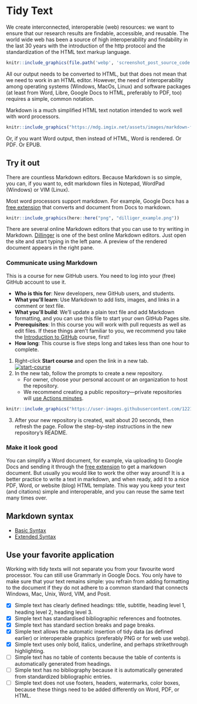 # Tidy Text {#tidy-text}

We create interconnected, interoperable (web) resources: we want to ensure that our research results are findable, accessible, and reusable. The world wide web has been a source of high interoperability and findability in the last 30 years with the introduction of the http protocol and the standardization of the HTML text markup language.

```r
knitr::include_graphics(file.path('webp', 'screenshot_post_source_code.webp'))
```


All our output needs to be converted to HTML, but that does not mean that we need to work in an HTML editor.  However, the need of interoperability among operating systems (Windows, MacOs, Linux) and software packages (at least from Word, Libre, Google Docs to HTML, preferably to PDF, too) requires a simple, common notation.

Markdown is a much simplified HTML text notation intended to work well with word processors. 

```r
knitr::include_graphics("https://mdg.imgix.net/assets/images/markdown-flowchart.png?auto=format&fit=clip&q=40&w=1080")
```

Or, if you want Word output, then instead of HTML, Word is rendered. Or PDF. Or EPUB.

## Try it out {#try-markdown}

There are countless Markdown editors. Because Markdown is so simple, you can, if you want to, edit markdown files in Notepad, WordPad (Windows) or VIM (Linux).

Most word processors support markdown. For example, Google Docs has a [free extension](https://workspace.google.com/marketplace/app/docs_to_markdown/700168918607) that converts and document from Docs to markdown.

```r
knitr::include_graphics(here::here("png", "dilliger_example.png"))
```
There are several online Markdown editors that you can use to try writing in Markdown. [Dillinger](https://dillinger.io/) is one of the best online Markdown editors. Just open the site and start typing in the left pane. A preview of the rendered document appears in the right pane.

### Communicate using Markdown

This is a course for new GitHub users.  You need to log into your (free) GitHub account to use it.

- **Who is this for**: New developers, new GitHub users, and students.
- **What you'll learn**: Use Markdown to add lists, images, and links in a comment or text file.
- **What you'll build**: We'll update a plain text file and add Markdown formatting, and you can use this file to start your own GitHub Pages site.
- **Prerequisites**: In this course you will work with pull requests as well as edit files. If these things aren't familiar to you, we recommend you take the [Introduction to GitHub](https://github.com/skills/introduction-to-github) course, first!
- **How long**: This course is five steps long and takes less than one hour to complete.

1. Right-click **Start course** and open the link in a new tab.
   <br />[![start-course](https://user-images.githubusercontent.com/1221423/218596841-0645fe1a-4aaf-4f51-9ab3-8aa2d3fdd487.svg)](https://github.com/skills/communicate-using-markdown/generate)
2. In the new tab, follow the prompts to create a new repository.
   - For owner, choose your personal account or an organization to host the repository.
   - We recommend creating a public repository—private repositories will [use Actions minutes](https://docs.github.com/en/billing/managing-billing-for-github-actions/about-billing-for-github-actions).
   
```r
knitr::include_graphics("https://user-images.githubusercontent.com/1221423/218594143-e60462b6-9f2a-4fa3-80de-063ac5429aab.png")
```   

3. After your new repository is created, wait about 20 seconds, then refresh the page. Follow the step-by-step instructions in the new repository's README.


### Make it look good

You can simplify a Word document, for example, via uploading to Google Docs and sending it through the [free extension](https://workspace.google.com/marketplace/app/docs_to_markdown/700168918607) to get a markdown document. But usually you would like to work the other way around!  It is a better practice to write a text in markdown, and when ready, add it to a nice PDF, Word, or website (blog) HTML template. This way you keep your text (and citations) simple and interoperable, and you can reuse the same text many times over. 


## Markdown syntax

- [Basic Syntax](https://www.markdownguide.org/basic-syntax/)
- [Extended Syntax](https://www.markdownguide.org/extended-syntax/)


## Use your favorite application

Working with tidy texts will not separate you from your favourite word processor. You can still use Grammarly in Google Docs.  You only have to make sure that your text remains simple: you refrain from adding formatting to the document if they do not adhere to a common standard that connects Windows, Mac, Unix, Word, VIM, and Posit.

- [x] Simple text has clearly defined headings: title, subtitle, heading level 1, heading level 2, heading level 3.
- [x] Simple text has standardised bibliographic references and footnotes.
- [x] Simple text has standard section breaks and page breaks.
- [x] Simple text allows the automatic insertion of tidy data (as defined earlier) or interoperable graphics (preferably PNG or for web use webp).
- [x] Simple text uses only bold, italics, underline, and perhaps strikethrough highlighting.
- [ ] Simple text has no table of contents because the table of contents is automatically generated from headings.
- [ ] Simple text has no bibliography because it is automatically generated from standardized bibliographic entries.
- [ ] Simple text does not use footers, headers, watermarks, color boxes, because these things need to be added differently on Word, PDF, or HTML.
